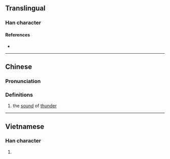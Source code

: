 {{character info/new}}
==Translingual==

===Han character===
{{Han char|rn=85|rad=水|as=06|sn=9|four=|canj=EMGB|ids=⿰氵再}}

====References====
* {{Han ref|kx=0619.200|dkj=17355|hdz=31603.010|uh=6D05|ud=27909}}

----

==Chinese==
{{zh-forms}}

===Pronunciation===
{{zh-pron
|m=zài
|c=zoi3
|mc=y
|oc=y
|ma=
|cat=n
}}

===Definitions===
{{zh-hanzi}}

# the [[sound]] of [[thunder]]

----

==Vietnamese==

===Han character===
{{vi-readings|rs=水06|hanviet=tưới}}

# {{defn|lang=vi|sort=水06}}